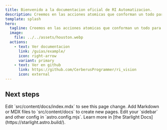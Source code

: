 ```yaml
---
title: Bienvenido a la documentacion oficial de RI Automatizacion.
description: Creemos en las acciones atomicas que conforman un todo para un atomo.
template: splash
hero:
  tagline: Creemos en las acciones atomicas que conforman un todo para un atomo.
  image:
    file: ../../assets/houston.webp
  actions:
    - text: Ver documentacion
      link: /guias/example/
      icon: right-arrow
      variant: primary
    - text: Ver en github
      link: https://github.com/CerberusProgrammer/ri_vision
      icon: external
---
```



## Next steps

<CardGrid stagger>
	<Card title="Update content" icon="pencil">
		Edit `src/content/docs/index.mdx` to see this page change.
	</Card>
	<Card title="Add new content" icon="add-document">
		Add Markdown or MDX files to `src/content/docs` to create new pages.
	</Card>
	<Card title="Configure your site" icon="setting">
		Edit your `sidebar` and other config in `astro.config.mjs`.
	</Card>
	<Card title="Read the docs" icon="open-book">
		Learn more in [the Starlight Docs](https://starlight.astro.build/).
	</Card>
</CardGrid>
